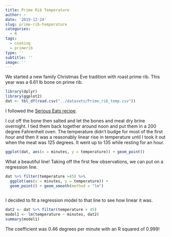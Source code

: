 ```yaml
---
title: Prime Rib Temperature
author: ~
date: '2019-12-24'
slug: prime-rib-temperature
categories: 
  - R
tags: 
  - cooking
  - primerib
type: ''
subtitle: ''
image: ''
---
```


We started a new family Christmas Eve tradition with roast prime rib. This year was a 6.61 lb bone on prime rib. 

```r
library(dplyr)
library(ggplot2)
dat <- tbl_df(read.csv("../datasets/Prime_rib_temp.csv"))
```

I followed the [Serious Eats recipe](https://www.seriouseats.com/2014/12/food-lab-guide-to-prime-rib.html).

I cut off the bone then salted and let the bones and meat dry brine overnight. I tied them back together around noon and put them in a 200 degree Fahrenheit oven. The temperature didn't budge for most of the first hour and then it was a reasonably linear rise in temperature until I took it out when the meat was 125 degrees. It went up to 135 while resting for an hour.

```r
ggplot(dat, aes(x = minutes, y = temperature)) + geom_point()
```

What a beautiful line! Taking off the first few observations, we can put on a regression line.

```r
dat %>% filter(temperature >45) %>% 
  ggplot(aes(x = minutes, y = temperature)) + 
  geom_point() + geom_smooth(method = "lm")
  
```

I decided to fit a regression model to that line to see how linear it was.

```r
dat2 <- dat %>% filter(temperature > 45)
model1 <- lm(temperature ~ minutes, dat2)
summary(model1)
```

The coefficient was 0.46 degrees per minute with an R squared of 0.999! 
